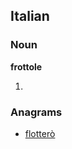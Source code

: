 ==Italian==

===Noun===
'''frottole''' {{f}}

# {{plural of|frottola|lang=it}}

===Anagrams===
* [[flotterò#Italian|flotterò]]